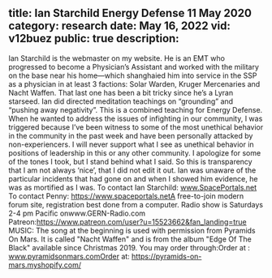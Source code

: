 title: Ian Starchild Energy Defense 11 May 2020
category: research
date: May 16, 2022
vid: v12buez
public: true
description:
---
Ian Starchild is the webmaster on my website. He is an EMT who progressed to become a Physician’s Assistant and worked with the military on the base near his home—which shanghaied him into service in the SSP as a physician in at least 3 factions: Solar Warden, Kruger Mercenaries and Nacht Waffen. That last one has been a bit tricky since he’s a Lyran starseed.
Ian did directed meditation teachings on “grounding” and “pushing away negativity”. This is a combined teaching for Energy Defense.
When he wanted to address the issues of infighting in our community, I was triggered because I’ve been witness to some of the most unethical behavior in the community in the past week and have been personally attacked by non-experiencers. I will never support what I see as unethical behavior in positions of leadership in this or any other community. I apologize for some of the tones I took, but I stand behind what I said. So this is transparency that I am not always ‘nice’, that I did not edit it out. Ian was unaware of the particular incidents that had gone on and when I showed him evidence, he was as mortified as I was.
To contact Ian Starchild:
www.SpacePortals.net
To contact Penny:
https://www.spaceportals.netA free-to-join modern forum site, registration best done from a computer.
Radio show is Saturdays 2-4 pm Pacific onwww.GERN-Radio.com
Patreon:https://www.patreon.com/user?u=15523662&fan_landing=true
MUSIC:
The song at the beginning is used with permission from Pyramids On Mars.
It is called "Nacht Waffen" and is from the album "Edge Of The Black" available since Christmas 2019.
You may order through:Order at : www.pyramidsonmars.comOrder at: https://pyramids-on-mars.myshopify.com/
